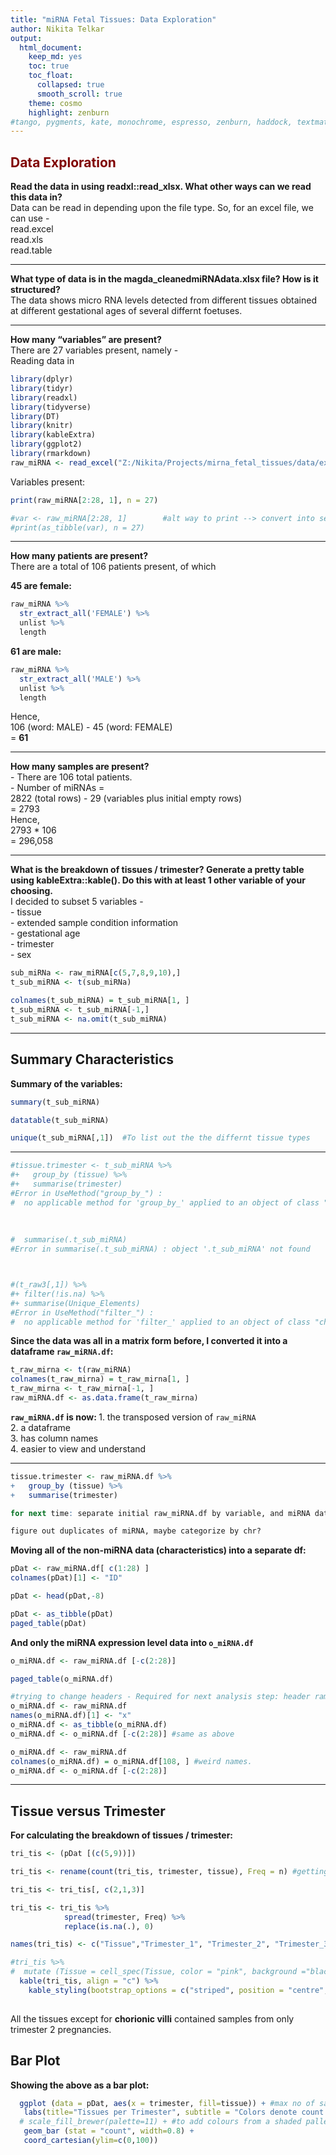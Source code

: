 ```yaml
---
title: "miRNA Fetal Tissues: Data Exploration"
author: Nikita Telkar
output:
  html_document:
    keep_md: yes
    toc: true
    toc_float:
      collapsed: true
      smooth_scroll: true
    theme: cosmo
    highlight: zenburn 
#tango, pygments, kate, monochrome, espresso, zenburn, haddock, textmate.
---
```




## <span style="color:maroon">Data Exploration</span>

**Read the data in using readxl::read_xlsx. What other ways can we read this data in?**  
Data can be read in depending upon the file type. So, for an excel file, we can use -  
read.excel  
read.xls  
read.table

***
**What type of data is in the magda_cleanedmiRNAdata.xlsx file? How is it structured?**  
The data shows micro RNA levels detected from different tissues obtained at different gestational ages of several
differnt foetuses.  



***

**How many “variables” are present?**  
There are 27 variables present, namely -  
Reading data in  
```r
library(dplyr)
library(tidyr)
library(readxl)
library(tidyverse)
library(DT)
library(knitr)
library(kableExtra)
library(ggplot2)
library(rmarkdown)
raw_miRNA <- read_excel("Z:/Nikita/Projects/mirna_fetal_tissues/data/external/magda_cleanedmiRNAdata.xlsx", col_names = FALSE, sheet = "miRNA")
```  
Variables present:  

```r
print(raw_miRNA[2:28, 1], n = 27)
```


```r
#var <- raw_miRNA[2:28, 1]        #alt way to print --> convert into separate variable and print
#print(as_tibble(var), n = 27)
```

***


**How many patients are present?**  
There are a total of 106 patients present, of which  

**45 are female:**  
```r
raw_miRNA %>% 
  str_extract_all('FEMALE') %>%
  unlist %>%
  length
```

**61 are male:**  
```r
raw_miRNA %>% 
  str_extract_all('MALE') %>%
  unlist %>%
  length
```  
Hence,  
106 (word: MALE) - 45 (word: FEMALE)  
= **61**  

***

**How many samples are present?**  
- There are 106 total patients.  
- Number of miRNAs =  
2822 (total rows) - 29 (variables plus initial empty rows)  
= 2793  
Hence,  
2793 * 106  
= 296,058

***
**What is the breakdown of tissues / trimester? Generate a pretty table using kableExtra::kable(). Do this with at least 1 other variable of your choosing.**  
I decided to subset 5 variables -  
- tissue  
- extended sample condition information  
- gestational age  
- trimester  
- sex  

```r
sub_miRNa <- raw_miRNA[c(5,7,8,9,10),]
t_sub_miRNA <- t(sub_miRNa)
```   

```r
colnames(t_sub_miRNA) = t_sub_miRNA[1, ]
t_sub_miRNA <- t_sub_miRNA[-1,]
t_sub_miRNA <- na.omit(t_sub_miRNA)
```  
***
## **Summary Characteristics**  
**Summary of the variables: **

```r
summary(t_sub_miRNA)
```  
```r
datatable(t_sub_miRNA)
```


```r
unique(t_sub_miRNA[,1])  #To list out the the differnt tissue types
```    
***

```r
#tissue.trimester <- t_sub_miRNA %>% 
#+   group_by (tissue) %>% 
#+   summarise(trimester)
#Error in UseMethod("group_by_") : 
#  no applicable method for 'group_by_' applied to an object of class "c('matrix', 'character')"
  
  
  
#  summarise(.t_sub_miRNA)
#Error in summarise(.t_sub_miRNA) : object '.t_sub_miRNA' not found



#(t_raw3[,1]) %>% 
#+ filter(!is.na) %>% 
#+ summarise(Unique_Elements)
#Error in UseMethod("filter_") : 
#  no applicable method for 'filter_' applied to an object of class "character"
```
**Since the data was all in a matrix form before, I converted it into a dataframe `raw_miRNA.df`: **

```r
t_raw_mirna <- t(raw_miRNA)
colnames(t_raw_mirna) = t_raw_mirna[1, ]
t_raw_mirna <- t_raw_mirna[-1, ]
raw_miRNA.df <- as.data.frame(t_raw_mirna)
```  

**`raw_miRNA.df` is now:  **
1. the transposed version of `raw_miRNA`  
2. a dataframe  
3. has column names  
4. easier to view and understand  

***

```r
tissue.trimester <- raw_miRNA.df %>% 
+   group_by (tissue) %>% 
+   summarise(trimester)
```

```r
for next time: separate initial raw_miRNA.df by variable, and miRNA data. Since some miRNA are found in more than 1 chr and are duplicated in column name --> after transposing from raw to df

figure out duplicates of miRNA, maybe categorize by chr?
```

**Moving all of the non-miRNA data (characteristics) into a separate df:  **
```r
pDat <- raw_miRNA.df[ c(1:28) ]
colnames(pDat)[1] <- "ID"

pDat <- head(pDat,-8)

pDat <- as_tibble(pDat)
paged_table(pDat)
```
 
**And only the miRNA expression level data into `o_miRNA.df` **

```r

o_miRNA.df <- raw_miRNA.df [-c(2:28)]

paged_table(o_miRNA.df)
```


```r
#trying to change headers - Required for next analysis step: header rames (miRNA names) changed automatically as duplicates
o_miRNA.df <- raw_miRNA.df
names(o_miRNA.df)[1] <- "x"
o_miRNA.df <- as_tibble(o_miRNA.df)
o_miRNA.df <- o_miRNA.df [-c(2:28)] #same as above

o_miRNA.df <- raw_miRNA.df
colnames(o_miRNA.df) = o_miRNA.df[108, ] #weird names. 
o_miRNA.df <- o_miRNA.df [-c(2:28)]

```
***

## **Tissue versus Trimester**  

**For calculating the breakdown of tissues / trimester: **  


```r

tri_tis <- (pDat [(c(5,9))])

tri_tis <- rename(count(tri_tis, trimester, tissue), Freq = n) #getting frequency (sum) of all total number of samples

tri_tis <- tri_tis[, c(2,1,3)]

tri_tis <- tri_tis %>% 
            spread(trimester, Freq) %>% 
            replace(is.na(.), 0)

names(tri_tis) <- c("Tissue","Trimester_1", "Trimester_2", "Trimester_3")

#tri_tis %>%
#  mutate (Tissue = cell_spec(Tissue, color = "pink", background ="black")) %>% 
  kable(tri_tis, align = "c") %>% 
    kable_styling(bootstrap_options = c("striped", position = "centre", font_size = 12))
    
```

All the tissues except for **chorionic villi** contained samples from only trimester 2 pregnancies.  

## **Bar Plot**

**Showing the above as a bar plot:**

```r
  ggplot (data = pDat, aes(x = trimester, fill=tissue)) + #max no of samples without specified y-axis legth
   labs(title="Tissues per Trimester", subtitle = "Colors denote count of tissue", x ="Trimester", y ="No. of samples") +
  # scale_fill_brewer(palette=11) + #to add colours from a shaded pallete, only works for multiple variables
   geom_bar (stat = "count", width=0.8) +
   coord_cartesian(ylim=c(0,100))
    
````







